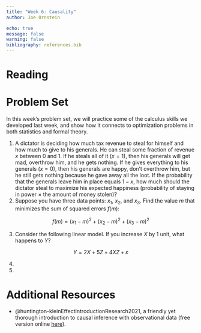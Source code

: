```yaml
---
title: "Week 6: Causality"
author: Joe Ornstein

echo: true
message: false
warning: false
bibliography: references.bib
---
```


# Reading

# Problem Set

In this week's problem set, we will practice some of the calculus skills we developed last week, and show how it connects to optimization problems in both statistics and formal theory.

1.  A dictator is deciding how much tax revenue to steal for himself and how much to give to his generals. He can steal some fraction of revenue $x$ between 0 and 1. If he steals all of it $(x = 1)$, then his generals will get mad, overthrow him, and he gets nothing. If he gives everything to his generals $(x = 0)$, then his generals are happy, don’t overthrow him, but he still gets nothing because he gave away all the loot. If the probability that the generals leave him in place equals $1 − x$, how much should the dictator steal to maximize his expected happiness (probability of staying in power × the amount of money stolen)?
2.  Suppose you have three data points: $x_1$, $x_2$, and $x_3$. Find the value $m$ that minimizes the sum of squared errors $f(m)$:

$$
f(m) = (x_1-m)^2 + (x_2 - m)^2 + (x_3-m)^2
$$

3.  Consider the following linear model. If you increase $X$ by 1 unit, what happens to $Y$?

$$
Y = 2X + 5Z + 4XZ + \varepsilon
$$

4.  
5.  

# Additional Resources

-   @huntington-kleinEffectIntroductionResearch2021, a friendly yet thorough introduction to causal inference with observational data (free version online [here](https://theeffectbook.net/)).
